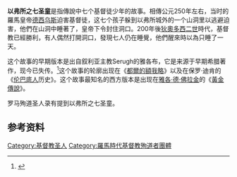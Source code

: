 {{Infobox saint
|name  =以弗所之七圣童
|image  =Seven sleepers russia XIX.jpeg
|imagesize =300px
|caption   =以弗所之七圣童 (Russian icon)
|alt     =以弗所之七圣童
|birth_date=
|birth_place=[[以弗所|以弗所]]
|death_date= 
|death_place= 
|feast_day= 
|region           = 以弗所
|era              = 
|color            = lightsteelblue
}}

'''以弗所之七圣童'''是指傳說中七个基督徒少年的故事。相傳公元250年左右，当时的羅馬皇帝[[德西乌斯|德西乌斯]]迫害基督徒，这七个孩子躲到以弗所城外的一个山洞里以逃避迫害，他們在山洞中睡著了，皇帝下令封住洞口。200年後[[狄奧多西二世|狄奧多西二世]]時代，基督教已經勝利，有人偶然打開洞口，發現七人仍在睡覺，他們醒來時以為只睡了一天。

这个故事的早期版本是出自叙利亚主教Serugh的雅各布，它是来源于早期希腊著作，现今已失传。<ref>{{cite conference |url=http://orion.mscc.huji.ac.il/symposiums/13th/papers/Horst.pdf |title=Pious Long-Sleepers in Greek, Jewish, and Christian Antiquity |author=Pieter W. van der Horst |author-link=Pieter Willem van der Horst |pages=14–5 |format=pdf |conference=The Thirteenth International Orion Symposium: Tradition, Transmission, and Transformation: From Second Temple Literature through Judaism and Christianity in Late Antiquity |date=February 2011 |conference-url=http://orion.mscc.huji.ac.il/symposiums/13th/main.shtml |location=Jerusalem, Israel |access-date=2015-12-01 |archive-date=2016-03-04 |archive-url=https://web.archive.org/web/20160304023452/http://orion.mscc.huji.ac.il/symposiums/13th/papers/Horst.pdf |dead-url=yes }}</ref>这个故事的轮廓出现在《[[都爾的額我略|都爾的額我略]]》以及在保罗·迪肯的《[[伦巴底人|伦巴底人]]历史》。这个故事最知名的西方版本是出现在[[雅各·德·佛拉金|雅各·德·佛拉金]]的《[[黃金傳說_(書名)|黃金傳說]]》。

罗马殉道圣人录有提到以弗所之七圣童。

==参考资料==
{{Reflist}}

{{Authority control}}
[[Category:基督教圣人|Category:基督教圣人]]
[[Category:羅馬時代基督教殉道者團體|Category:羅馬時代基督教殉道者團體]]